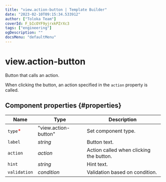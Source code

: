 ```yaml
---
title: "view.action-button | Template Builder"
date: "2023-02-10T09:15:34.533912"
author: ["Toloka Team"]
coverId: F_bIcOYF9yjrxkPZrXc3
tags: ["engineering"]
ogDescription: ""
docsMenu: "defaultMenu"
---
```


# view.action-button

Button that calls an action.

When clicking the button, an action specified in the `action` property is called.

## Component properties {#properties}

**Name** | **Type** | **Description**
----- | ----- | -----
`type`<span style="color: red">\*</span> | "view.action-button" | Set component type.
`label` | _string_ | Button text.
`action` | _action_ | Action called when clicking the button.
`hint` | _string_ | Hint text.
`validation` | _condition_ | Validation based on condition.

